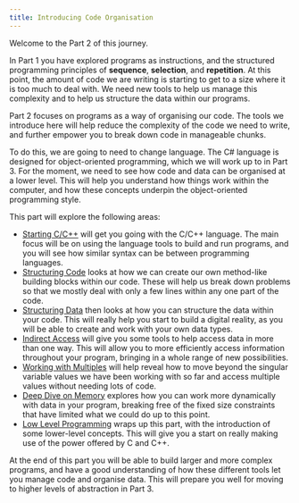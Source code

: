 ```yaml
---
title: Introducing Code Organisation
---
```


Welcome to the Part 2 of this journey.

<div class="not-content">
  <YouTube id="7WlGXFNK7fE" params="fs=1&modestbranding=1&rel=0&autoplay=1"/>
</div>

In Part 1 you have explored programs as instructions, and the structured programming principles of **sequence**, **selection**, and **repetition**.
At this point, the amount of code we are writing is starting to get to a size where it is too much to deal with. We need new tools to help us manage this complexity and to help us structure the data within our programs.

Part 2 focuses on programs as a way of organising our code. The tools we introduce here will help reduce the complexity of the code we need to write, and further empower you to break down code in manageable chunks.

To do this, we are going to need to change language. The C# language is designed for object-oriented programming, which we will work up to in Part 3. For the moment, we need to see how code and data can be organised at a lower level. This will help you understand how things work within the computer, and how these concepts underpin the object-oriented programming style.

This part will explore the following areas:

- [Starting C/C++](/book/part-2-organised-code/1-starting-cpp/0-overview) will get you going with the C/C++ language. The main focus will be on using the language tools to build and run programs, and you will see how similar syntax can be between programming languages.
- [Structuring Code](/book/part-2-organised-code/2-organising-code/0-overview) looks at how we can create our own method-like building blocks within our code. These will help us break down problems so that we mostly deal with only a few lines within any one part of the code.
- [Structuring Data](/book/part-2-organised-code/3-structuring-data/0-overview) then looks at how you can structure the data within your code. This will really help you start to build a digital reality, as you will be able to create and work with your own data types.
- [Indirect Access](/book/part-2-organised-code/4-indirect-access/0-overview) will give you some tools to help access data in more than one way. This will allow you to more efficiently access information throughout your program, bringing in a whole range of new possibilities.
- [Working with Multiples](/book/part-2-organised-code/5-working-with-multiples/0-overview) will help reveal how to move beyond the singular variable values we have been working with so far and access multiple values without needing lots of code.
- [Deep Dive on Memory](/book/part-2-organised-code/6-deep-dive-memory/0-overview) explores how you can work more dynamically with data in your program, breaking free of the fixed size constraints that have limited what we could do up to this point.
- [Low Level Programming](/book/part-2-organised-code/9-low-level-programming/0-overview) wraps up this part, with the introduction of some lower-level concepts. This will give you a start on really making use of the power offered by C and C++.

At the end of this part you will be able to build larger and more complex programs, and have a good understanding of how these different tools let you manage code and organise data. This will prepare you well for moving to higher levels of abstraction in Part 3.
